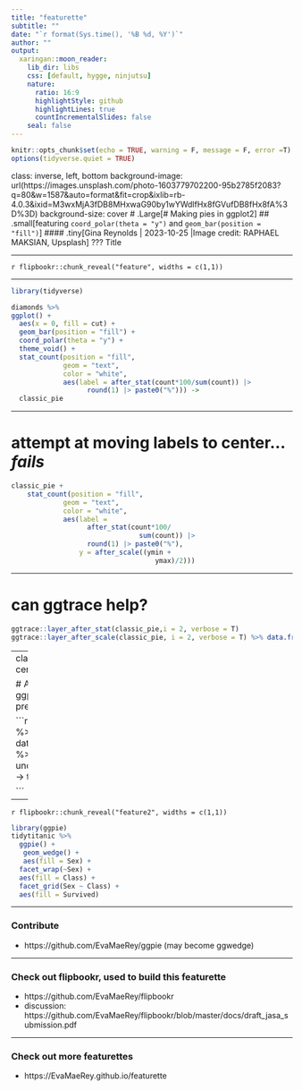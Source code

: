 ```yaml
---
title: "featurette"
subtitle: ""
date: "`r format(Sys.time(), '%B %d, %Y')`"
author: ""
output:
  xaringan::moon_reader:
    lib_dir: libs
    css: [default, hygge, ninjutsu]
    nature:
      ratio: 16:9
      highlightStyle: github
      highlightLines: true
      countIncrementalSlides: false
    seal: false
---
```





```r
knitr::opts_chunk$set(echo = TRUE, warning = F, message = F, error =T)
options(tidyverse.quiet = TRUE)
```

class: inverse, left, bottom
background-image: url(https://images.unsplash.com/photo-1603779702200-95b2785f2083?q=80&w=1587&auto=format&fit=crop&ixlib=rb-4.0.3&ixid=M3wxMjA3fDB8MHxwaG90by1wYWdlfHx8fGVufDB8fHx8fA%3D%3D)
background-size: cover
# .Large[# Making pies in ggplot2]
## .small[featuring `coord_polar(theta = "y")` and `geom_bar(position = "fill")`]
#### .tiny[Gina Reynolds | 2023-10-25 |Image credit: RAPHAEL MAKSIAN, Upsplash]
???
Title 

---


`r flipbookr::chunk_reveal("feature", widths = c(1,1))`

---

```r
library(tidyverse)

diamonds %>%
ggplot() + 
  aes(x = 0, fill = cut) + 
  geom_bar(position = "fill") + 
  coord_polar(theta = "y") + 
  theme_void() + 
  stat_count(position = "fill", 
             geom = "text", 
             color = "white",
             aes(label = after_stat(count*100/sum(count)) |> 
                   round(1) |> paste0("%"))) ->
  classic_pie
```

---

# attempt at moving labels to center... *fails*

```r
classic_pie + 
    stat_count(position = "fill", 
             geom = "text", 
             color = "white",
             aes(label = 
                   after_stat(count*100/
                                sum(count)) |> 
                   round(1) |> paste0("%"),
                 y = after_scale((ymin + 
                                    ymax)/2)))
```


---

# can ggtrace help? 

```r
ggtrace::layer_after_stat(classic_pie,i = 2, verbose = T)
ggtrace::layer_after_scale(classic_pie, i = 2, verbose = T) %>% data.frame()
```



---
class: inverse, center, middle

# And a little ggpie preview... 

```r
Titanic %>% 
  data.frame() %>% 
  uncount(Freq) ->
tidytitanic

```

---


`r flipbookr::chunk_reveal("feature2", widths = c(1,1))`


```r
library(ggpie)
tidytitanic %>%
  ggpie() + 
   geom_wedge() + 
   aes(fill = Sex) + 
  facet_wrap(~Sex) + 
  aes(fill = Class) + 
  facet_grid(Sex ~ Class) + 
  aes(fill = Survived)
```


---

### Contribute

- https://github.com/EvaMaeRey/ggpie (may become ggwedge)


---

### Check out flipbookr, used to build this featurette

- https://github.com/EvaMaeRey/flipbookr
- discussion: https://github.com/EvaMaeRey/flipbookr/blob/master/docs/draft_jasa_submission.pdf 

---

### Check out more featurettes

- https://EvaMaeRey.github.io/featurette

